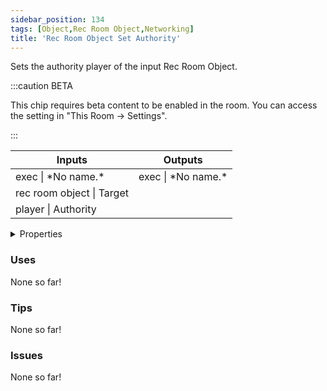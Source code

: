 ```yaml
---
sidebar_position: 134
tags: [Object,Rec Room Object,Networking]
title: 'Rec Room Object Set Authority'
---
```


Sets the authority player of the input Rec Room Object.

:::caution BETA

This chip requires beta content to be enabled in the room. You can access the setting in "This Room -> Settings".

:::

<IChip uuid="191f8009-5a2e-4da4-8817-980842a08d48"/>

<table><thead><tr><th>Inputs</th><th>Outputs</th></tr></thead><tbody><tr><td>exec | *No name.*</td><td>exec | *No name.*</td></tr><tr><td>rec room object | Target</td><td /></tr><tr><td>player | Authority</td><td /></tr></tbody></table>

<details>
  <summary>Properties</summary>
  <div>
    <div>
    <table>
      <tbody>
        <tr>
          <td>Is beta required?</td>
          <td>Yes</td>
        </tr>
        <tr>
          <td>Is chip a trolling risk?</td>
          <td>No</td>
        </tr>
        <tr>
          <td>Is chip a role assignment risk?</td>
          <td>No</td>
        </tr>
        <tr>
          <td>Chip UUID</td>
          <td>191f8009-5a2e-4da4-8817-980842a08d48</td>
        </tr>
        <tr>
          <td>Room availability</td>
          <td>Available everywhere</td>
        </tr>
      </tbody>
    </table>
    </div>
  </div>
</details>

### Uses

None so far!

### Tips

None so far!

### Issues

None so far!